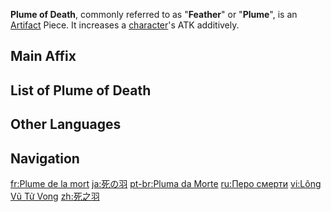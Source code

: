 {{Terminology Infobox
|image        = Icon Plume of Death.png
|type         = Artifact Pieces
}}
'''Plume of Death''', commonly referred to as "'''Feather'''" or "'''Plume'''", is an [[Artifact]] Piece. It increases a [[character]]'s ATK additively.

==Main Affix==
{{Artifact Main Stats|flower=hide|sands=hide|goblet=hide|circlet=hide|collapse_plume=false}}

==List of Plume of Death==
{{Artifact List|plume}}

==Other Languages==
{{Other Languages
|en       = Plume of Death
|zhs      = 死之羽
|zhs_rm   = Sǐ zhī Yǔ
|zht      = 死之羽
|zht_rm   = Sǐ zhī Yǔ
|zh_tl    = Feather of Death
|ja       = 死の羽
|ja_rm    = Shi no Hane
|ja_tl    = Feather of Death
|ko       = 죽음의 깃털
|ko_rm    = Jugeum-ui Gitteol
|ko_tl    = Feather of Death
|es       = Pluma de la Muerte
|es_tl    = Plume of Death
|fr       = Plume de la mort
|fr_tl    = Plume of Death
|ru       = Перо смерти
|ru_tl    = Feather of Death
|th       = Plume of Death
|vi       = Lông Vũ Tử Vong
|vi_tl    = 
|de       = Feder des Todes
|de_tl    = Feather of Death
|id       = Plume of Death
|pt       = Pluma da Morte
|pt_tl    = Plume of Death
|tr       = Ölüm Tüyü
|tr_tl    = Feather of Death
|it       = Piuma della morte
|it_tl    = Plume of Death
}}

==Navigation==
{{Artifact Navbox}}

[[fr:Plume de la mort]]
[[ja:死の羽]]
[[pt-br:Pluma da Morte]]
[[ru:Перо смерти]]
[[vi:Lông Vũ Tử Vong]]
[[zh:死之羽]]